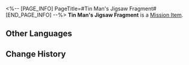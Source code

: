 <%-- [PAGE_INFO]
PageTitle=#Tin Man's Jigsaw Fragment#
[END_PAGE_INFO] --%>
{{Item Infobox
|id          = 140476
|image       = Item Tin Man's Jigsaw Fragment.png
|type        = Mission Item
|invCategory = Missions
|rarity      = 3
|effect      = 
|description = This fragment appears to have been a part of a certain Dream Jigsaw.<br />You can feel from it a mixture of yearning and anticipation for the future.
}}
'''Tin Man's Jigsaw Fragment''' is a [[Mission Item]].

==Other Languages==
{{Other Languages
|en   = Tin Man's Jigsaw Fragment
|zhs  = 铁皮人的筑梦碎片
|zht  = 鐵皮人的築夢碎片
|ja   = ブリキマンのドリームメイクパズルの欠片
|ko   = 양철꾼의 꿈 건축 조각
|es   = Fragmento del rompecabezas del Hombre de hojalata
|fr   = Fragment émotionnel de Boîte-de-conserve
|ru   = Фрагмент мозаики Железяки
|th   = ชิ้นส่วนสร้างฝันของมนุษย์เหล็ก
|vi   = Mảnh Ghép Xây Mộng Của Người Thiếc
|de   = Blechmanns Puzzleteil
|id   = Serpihan Mimpi Manusia Besi
|pt   = Fragmento de Quebra-Cabeça do Homem de Lata
}}

==Change History==
{{Change History|2.0}}